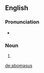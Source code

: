 ==English==

===Pronunciation===
* {{a|US}} {{IPA|/ˈæ.boʊˌmeɪ.səs/|lang=en}}

===Noun===
{{en-noun|abomasi}}

# {{alternative form of|abomasum}}

[[de:abomasus]]